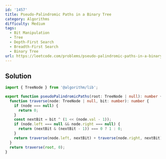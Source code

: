 ```yaml
---
id: '1457'
title: Pseudo-Palindromic Paths in a Binary Tree
category: Algorithms
difficulty: Medium
tags:
  - Bit Manipulation
  - Tree
  - Depth-First Search
  - Breadth-First Search
  - Binary Tree
url: https://leetcode.com/problems/pseudo-palindromic-paths-in-a-binary-tree
---
```


## Solution

```typescript filename="solution.ts" copy
import { TreeNode } from '@algorithm/lib';

export function pseudoPalindromicPaths(root: TreeNode | null): number {
  function traverse(node: TreeNode | null, bit: number): number {
    if (node === null) {
      return 0;
    }
    const nextBit = bit ^ (1 << (node.val - 1));
    if (node.left === null && node.right === null) {
      return (nextBit & (nextBit - 1)) === 0 ? 1 : 0;
    }
    return traverse(node.left, nextBit) + traverse(node.right, nextBit);
  }
  return traverse(root, 0);
}
```

